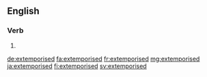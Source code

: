 ==English==

===Verb===
{{head|en|verb form}}

# {{en-past of|extemporise}}

[[de:extemporised]]
[[fa:extemporised]]
[[fr:extemporised]]
[[mg:extemporised]]
[[ja:extemporised]]
[[fi:extemporised]]
[[sv:extemporised]]